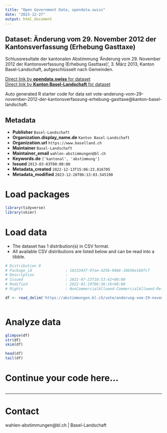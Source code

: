 ```yaml
---
title: "Open Government Data, opendata.swiss"
date: "2023-12-27"
output: html_document
---
```


## Dataset: Änderung vom 29. November 2012 der Kantonsverfassung (Erhebung Gasttaxe)

Schlussresultate der kantonalen Abstimmung 'Änderung vom 29. November 2012 der Kantonsverfassung (Erhebung Gasttaxe)', 3. März 2013, Kanton Basel-Landschaft, aufgeschlüsselt nach Gemeinden.

[Direct link by **opendata.swiss** for dataset](https://opendata.swiss/de/dataset/anderung-vom-29-november-2012-der-kantonsverfassung-erhebung-gasttaxe)<br>
[Direct link by **Kanton Basel-Landschaft** for dataset](https://abstimmungen.bl.ch/vote/anderung-vom-29-november-2012-der-kantonsverfassung-erhebung-gasttaxe/data)

Auto generated R starter code for data set vote-anderung-vom-29-november-2012-der-kantonsverfassung-erhebung-gasttaxe@kanton-basel-landschaft.

## Metadata

- **Publisher** `Basel-Landschaft`
- **Organization.display_name.de** `Kanton Basel-Landschaft`
- **Organization.url** `https://www.baselland.ch`
- **Maintainer** `Basel-Landschaft`
- **Maintainer_email** `wahlen-abstimmungen@bl.ch`
- **Keywords.de** `['kantonal', 'abstimmung']`
- **Issued** `2013-03-03T00:00:00`
- **Metadata_created** `2022-12-13T15:06:23.816705`
- **Metadata_modified** `2023-12-26T06:13:03.545190`


# Load packages

```r

library(tidyverse)
library(skimr)

```

# Load data

-   The dataset has 1 distribution(s) in CSV format.
-   All available CSV distributions are listed below and can be read into a tibble.

```r

# Distribution 0
# Package_id               : 1013343f-97ae-425b-98b6-10b56e168fcf
# Description              : 
# Issued                   : 2021-07-23T18:53:42+00:00
# Modified                 : 2022-01-19T06:36:16+00:00
# Rights                   : NonCommercialAllowed-CommercialAllowed-ReferenceRequired

df <- read_delim('https://abstimmungen.bl.ch/vote/anderung-vom-29-november-2012-der-kantonsverfassung-erhebung-gasttaxe/data-csv')



```

# Analyze data

```r

glimpse(df)
str(df)
skim(df)

head(df)
tail(df)

```

# Continue your code here...

```r

```

------------------------------------------------------------------------

# Contact

wahlen-abstimmungen@bl.ch | Basel-Landschaft
